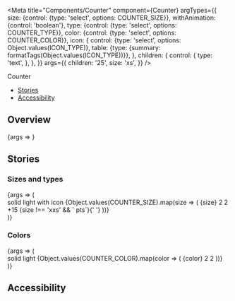 

<Meta
  title="Components/Counter"
  component={Counter}
  argTypes={{
    size: {control: {type: 'select', options: COUNTER_SIZE}},
    withAnimation: {control: 'boolean'},
    type: {control: {type: 'select', options: COUNTER_TYPE}},
    color: {control: {type: 'select', options: COUNTER_COLOR}},
    icon: {
      control: {type: 'select', options: Object.values(ICON_TYPE)},
      table: {type: {summary: formatTags(Object.values(ICON_TYPE))}},
    },
    children: {
      control: {
        type: 'text',
      },
    },
  }}
  args={{
    children: '25',
    size: 'xs',
  }}
/>

<PageHeader>Counter</PageHeader>

- [Stories](#stories)
- [Accessibility](#accessibility)

## Overview

<Canvas>
  <Story name="Default">{args => <Counter {...args} />}</Story>
</Canvas>

<ArgsTable story="Default" />

## Stories

### Sizes and types

<Canvas>
  <Story name="SizesAndTypes">
    {args => (
      <div>
        <StoryVariantTable>
          <thead>
            <tr>
              <th />
              <th>
                <Headline
                  extraBold
                  transform="uppercase"
                  as="span"
                  color="text-gray-40"
                  size="medium"
                >
                  solid
                </Headline>
              </th>
              <th>
                <Headline
                  extraBold
                  transform="uppercase"
                  as="span"
                  color="text-gray-40"
                  size="medium"
                >
                  light
                </Headline>
              </th>
              <th>
                <Headline
                  extraBold
                  transform="uppercase"
                  as="span"
                  color="text-gray-40"
                  size="medium"
                >
                  with icon
                </Headline>
              </th>
            </tr>
          </thead>
          <tbody>
            {Object.values(COUNTER_SIZE).map(size => (
              <tr key={size}>
                <td>
                  <Headline
                    extraBold
                    transform="uppercase"
                    as="span"
                    color="text-gray-40"
                    size="medium"
                  >
                    {size}
                  </Headline>
                </td>
                <td>
                  <Flex justifyContent="center">
                    <Counter key={size} {...args} size={size} type="solid">
                      2
                    </Counter>
                  </Flex>
                </td>
                <td>
                  <Flex justifyContent="center">
                    <Counter key={size} {...args} size="xs" type="light">
                      2
                    </Counter>
                  </Flex>
                </td>
                <td>
                  <Flex justifyContent="center">
                    <Counter
                      key={size}
                      {...args}
                      icon={ICON_TYPE.POINTS}
                      size={size}
                    >
                      +15
                      <Text as="span" color="text-gray-60" inherited>
                        {size !== 'xxs' && ` pts`}{' '}
                      </Text>
                    </Counter>
                  </Flex>
                </td>
              </tr>
            ))}
          </tbody>
        </StoryVariantTable>
      </div>
    )}
  </Story>
</Canvas>

### Colors

<Canvas>
  <Story name="Colors">
    {args => (
      <div>
        <StoryVariantTable>
          <thead>
            <tr>
              <th />
              <th>
                <Headline
                  extraBold
                  transform="uppercase"
                  as="span"
                  color="text-gray-40"
                  size="medium"
                >
                  solid
                </Headline>
              </th>
              <th>
                <Headline
                  extraBold
                  transform="uppercase"
                  as="span"
                  color="text-gray-40"
                  size="medium"
                >
                  light
                </Headline>
              </th>
            </tr>
          </thead>
          <tbody>
            {Object.values(COUNTER_COLOR).map(color => (
              <tr key={color}>
                <td>
                  <Headline
                    extraBold
                    transform="uppercase"
                    as="span"
                    color="text-gray-40"
                    size="medium"
                  >
                    {color}
                  </Headline>
                </td>
                <td>
                  <Flex justifyContent="center">
                    <Counter
                      key={color}
                      {...args}
                      size="xs"
                      type="solid"
                      color={color}
                    >
                      2
                    </Counter>
                  </Flex>
                </td>
                <td
                  style={{
                    backgroundColor:
                      color === 'achromatic' ? 'black' : 'transparent',
                  }}
                >
                  <Flex justifyContent="center">
                    <Counter
                      key={color}
                      {...args}
                      size="xs"
                      type="light"
                      color={color}
                    >
                      2
                    </Counter>
                  </Flex>
                </td>
              </tr>
            ))}
          </tbody>
        </StoryVariantTable>
      </div>
    )}
  </Story>
</Canvas>

## Accessibility

<CounterA11y />
